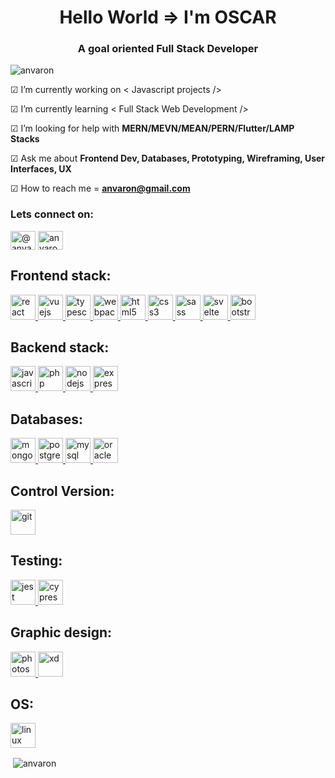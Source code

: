 <div class="container">
			
<h1 align="center">Hello World => I'm OSCAR</h1>
<h3 align="center">A goal oriented Full Stack Developer</h3>

<p align="left"> <img src="https://komarev.com/ghpvc/?username=anvaron&label=Profile%20views&color=0e75b6&style=flat" alt="anvaron" /> </p>

☑  I’m currently working on < Javascript projects />
	
☑  I’m currently learning < Full Stack Web Development />

☑  I’m looking for help with **MERN/MEVN/MEAN/PERN/Flutter/LAMP Stacks**

☑  Ask me about **Frontend Dev, Databases, Prototyping, Wireframing, User Interfaces, UX**

☑  How to reach me = **anvaron@gmail.com**
	
<h3 align="left">Lets connect on:</h3>
<p align="left">
<a href="https://twitter.com/@anvar0n" target="blank"><img align="center" src="https://raw.githubusercontent.com/rahuldkjain/github-profile-readme-generator/master/src/images/icons/Social/twitter.svg" alt="@anvar0n" height="30" width="40" /></a>
<a href="https://linkedin.com/in/anvaron@gmail.com" target="blank"><img align="center" src="https://raw.githubusercontent.com/rahuldkjain/github-profile-readme-generator/master/src/images/icons/Social/linked-in-alt.svg" alt="anvaron@gmail.com" height="30" width="40" /></a>
</p>
	

<p align="left">
<h2 align="left">Frontend stack:</h2>
<a href="https://reactjs.org/" target="_blank" rel="noreferrer"> <img src="https://raw.githubusercontent.com/devicons/devicon/master/icons/react/react-original-wordmark.svg" alt="react" width="40" height="40"/> </a>
<a href="https://vuejs.org/" target="_blank" rel="noreferrer"> <img src="https://raw.githubusercontent.com/devicons/devicon/master/icons/vuejs/vuejs-original-wordmark.svg" alt="vuejs" width="40" height="40"/> </a>
<a href="https://www.typescriptlang.org/" target="_blank" rel="noreferrer"> <img src="https://raw.githubusercontent.com/devicons/devicon/master/icons/typescript/typescript-original.svg" alt="typescript" width="40" height="40"/> </a>
<a href="https://webpack.js.org" target="_blank" rel="noreferrer"> <img src="https://raw.githubusercontent.com/devicons/devicon/d00d0969292a6569d45b06d3f350f463a0107b0d/icons/webpack/webpack-original-wordmark.svg" alt="webpack" width="40" height="40"/> </a>
<a href="https://www.w3.org/html/" target="_blank" rel="noreferrer"> <img src="https://raw.githubusercontent.com/devicons/devicon/master/icons/html5/html5-original-wordmark.svg" alt="html5" width="40" height="40"/> </a>	
<a href="https://www.w3schools.com/css/" target="_blank" rel="noreferrer"> <img src="https://raw.githubusercontent.com/devicons/devicon/master/icons/css3/css3-original-wordmark.svg" alt="css3" width="40" height="40"/> </a>	
<a href="https://sass-lang.com" target="_blank" rel="noreferrer"> <img src="https://raw.githubusercontent.com/devicons/devicon/master/icons/sass/sass-original.svg" alt="sass" width="40" height="40"/> </a>
<a href="https://svelte.dev" target="_blank" rel="noreferrer"> <img src="https://upload.wikimedia.org/wikipedia/commons/1/1b/Svelte_Logo.svg" alt="svelte" width="40" height="40"/> </a>
<a href="https://getbootstrap.com" target="_blank" rel="noreferrer"> <img src="https://raw.githubusercontent.com/devicons/devicon/master/icons/bootstrap/bootstrap-plain-wordmark.svg" alt="bootstrap" width="40" height="40"/> </a>
</p>

<p align="right">
<h2 align="left">Backend stack:</h2>
<a href="https://developer.mozilla.org/en-US/docs/Web/JavaScript" target="_blank" rel="noreferrer"> <img src="https://raw.githubusercontent.com/devicons/devicon/master/icons/javascript/javascript-original.svg" alt="javascript" width="40" height="40"/> </a>
<a href="https://www.php.net" target="_blank" rel="noreferrer"> <img src="https://raw.githubusercontent.com/devicons/devicon/master/icons/php/php-original.svg" alt="php" width="40" height="40"/> </a>
<a href="https://nodejs.org" target="_blank" rel="noreferrer"> <img src="https://raw.githubusercontent.com/devicons/devicon/master/icons/nodejs/nodejs-original-wordmark.svg" alt="nodejs" width="40" height="40"/> </a>
<a href="https://expressjs.com" target="_blank" rel="noreferrer"> <img src="https://raw.githubusercontent.com/devicons/devicon/master/icons/express/express-original-wordmark.svg" alt="express" width="40" height="40"/> </a>	
</p>

<p align="left">
<h2 align="left">Databases:</h2>
<a href="https://www.mongodb.com/" target="_blank" rel="noreferrer"> <img src="https://raw.githubusercontent.com/devicons/devicon/master/icons/mongodb/mongodb-original-wordmark.svg" alt="mongodb" width="40" height="40"/> </a>
<a href="https://www.postgresql.org" target="_blank" rel="noreferrer"> <img src="https://raw.githubusercontent.com/devicons/devicon/master/icons/postgresql/postgresql-original-wordmark.svg" alt="postgresql" width="40" height="40"/> </a>
<a href="https://www.mysql.com/" target="_blank" rel="noreferrer"> <img src="https://raw.githubusercontent.com/devicons/devicon/master/icons/mysql/mysql-original-wordmark.svg" alt="mysql" width="40" height="40"/> </a>
<a href="https://www.oracle.com/" target="_blank" rel="noreferrer"> <img src="https://raw.githubusercontent.com/devicons/devicon/master/icons/oracle/oracle-original.svg" alt="oracle" width="40" height="40"/> </a>
</p>
	
<p align="left">
<h2 align="left">Control Version:</h2>
<a href="https://git-scm.com/" target="_blank" rel="noreferrer"> <img src="https://www.vectorlogo.zone/logos/git-scm/git-scm-icon.svg" alt="git" width="40" height="40"/> </a>
</p>
	
<p align="left">
<h2 align="left">Testing:</h2>
<a href="https://jestjs.io" target="_blank" rel="noreferrer"> <img src="https://www.vectorlogo.zone/logos/jestjsio/jestjsio-icon.svg" alt="jest" width="40" height="40"/> </a>
<a href="https://www.cypress.io" target="_blank" rel="noreferrer"> <img src="https://raw.githubusercontent.com/simple-icons/simple-icons/6e46ec1fc23b60c8fd0d2f2ff46db82e16dbd75f/icons/cypress.svg" alt="cypress" width="40" height="40"/> </a>
</p>

<p align="left">
<h2 align="left">Graphic design:</h2>
<a href="https://www.photoshop.com/en" target="_blank" rel="noreferrer"> <img src="https://raw.githubusercontent.com/devicons/devicon/master/icons/photoshop/photoshop-line.svg" alt="photoshop" width="40" height="40"/> </a>
<a href="https://www.adobe.com/products/xd.html" target="_blank" rel="noreferrer"> <img src="https://cdn.worldvectorlogo.com/logos/adobe-xd.svg" alt="xd" width="40" height="40"/> </a>
</p>
		
<p align="left">
<h2 align="left">OS:</h2>
<a href="https://www.linux.org/" target="_blank" rel="noreferrer"> <img src="https://raw.githubusercontent.com/devicons/devicon/master/icons/linux/linux-original.svg" alt="linux" width="40" height="40"/> </a>
</p>

<p>&nbsp;<img align="center" src="https://github-readme-stats.vercel.app/api?username=anvaron&show_icons=true&locale=en" alt="anvaron" /></p>     
		
</div>
